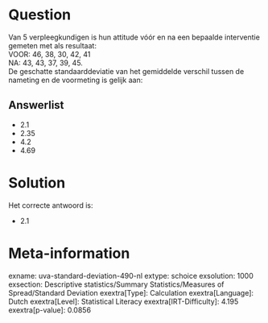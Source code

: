 Question
========

Van 5 verpleegkundigen is hun attitude vóór en na een bepaalde
interventie gemeten met als resultaat:\
VOOR: 46, 38, 30, 42, 41\
NA: 43, 43, 37, 39, 45.\
De geschatte standaarddeviatie van het gemiddelde verschil tussen de
nameting en de voormeting is gelijk aan:

Answerlist
----------

* 2.1
* 2.35
* 4.2
* 4.69

Solution
========

Het correcte antwoord is: 

* 2.1

Meta-information
================
exname: uva-standard-deviation-490-nl
extype: schoice
exsolution: 1000
exsection: Descriptive statistics/Summary Statistics/Measures of Spread/Standard Deviation
exextra[Type]: Calculation
exextra[Language]: Dutch
exextra[Level]: Statistical Literacy
exextra[IRT-Difficulty]: 4.195
exextra[p-value]: 0.0856
